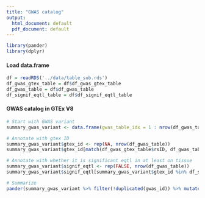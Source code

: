 ```yaml
---
title: "GWAS catalog"
output:
  html_document: default
  pdf_document: default
---
```


```r
library(pander)
library(dplyr)
```
  
#### Load data.frame
```r
df = readRDS('../data/table_sub.rds')
df_gwas_gtex_table = df$df_gwas_gtex_table
df_gwas_table = df$df_gwas_table
df_signif_eqtl_table = df$df_signif_eqtl_table
```

#### GWAS catalog in GTEx V8

```r
# Start with GWAS variant
summary_gwas_variant <- data.frame(gwas_table_idx = 1 : nrow(df_gwas_table), gwas_id = df_gwas_table$rsID)

# Annotate with gtex ID
summary_gwas_variant$gtex_id <- rep(NA, nrow(df_gwas_table))
summary_gwas_variant$gtex_id[match(df_gwas_gtex_table$rsID, df_gwas_table$rsID)] <- df_gwas_gtex_table$GTExID

# Annotate with whether it is significant eqtl in at least on tissue
summary_gwas_variant$signif_eqtl <- rep(FALSE, nrow(df_gwas_table))
summary_gwas_variant$signif_eqtl[summary_gwas_variant$gtex_id %in% df_signif_eqtl_table$GTExID] <- TRUE

# Summarize
pander(summary_gwas_variant %>% filter(!duplicated(gwas_id)) %>% mutate(gtex_variant = !is.na(gtex_id), gwas_variant = T) %>% group_by(gwas_variant, gtex_variant, signif_eqtl) %>% summarise(count = n()) %>% ungroup() %>% mutate(gwas_total = sum(count[gwas_variant]), gtex_total = sum(count[gtex_variant]), signif_eqtl_total = sum(count[signif_eqtl])) %>% mutate(tag_rate = gtex_total / gwas_total, signif_eqtl_rate = signif_eqtl_total / gtex_total))
```